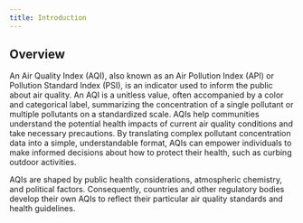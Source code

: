 ```yaml
---
title: Introduction
---
```


## Overview

An Air Quality Index (AQI), also known as an Air Pollution Index (API) or Pollution Standard Index (PSI), is an indicator used to inform the public about air quality. An AQI is a unitless value, often accompanied by a color and categorical label, summarizing the concentration of a single pollutant or multiple pollutants on a standardized scale. AQIs help communities understand the potential health impacts of current air quality conditions and take necessary precautions. By translating complex pollutant concentration data into a simple, understandable format, AQIs can empower individuals to make informed decisions about how to protect their health, such as curbing outdoor activities.

AQIs are shaped by public health considerations, atmospheric chemistry, and political factors. Consequently, countries and other regulatory bodies develop their own AQIs to reflect their particular air quality standards and health guidelines.
